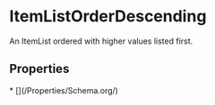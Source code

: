   
# ItemListOrderDescending

An ItemList ordered with higher values listed first.

## Properties

<Grid>
* [](/Properties/Schema.org/)
</Grid>

